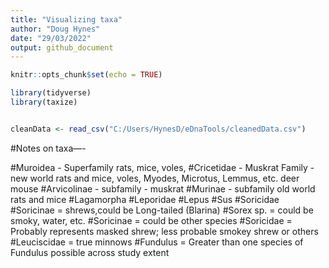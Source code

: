 ```yaml
---
title: "Visualizing taxa"
author: "Doug Hynes"
date: "29/03/2022"
output: github_document
---
```


```r
knitr::opts_chunk$set(echo = TRUE)

library(tidyverse)
library(taxize)


cleanData <- read_csv("C:/Users/HynesD/eDnaTools/cleanedData.csv")


```

#Notes on taxa----

#Muroidea - Superfamily rats, mice, voles, 
#Cricetidae - Muskrat Family - new world rats and mice, voles, Myodes, Microtus, Lemmus, etc. deer mouse
#Arvicolinae - subfamily - muskrat
#Murinae - subfamily old world rats and mice
#Lagamorpha
#Leporidae 
#Lepus
#Sus
#Soricidae
#Soricinae = shrews,could be Long-tailed (Blarina)
#Sorex sp. =  could be smoky, water, etc.
#Soricinae = could be other species
#Soricidae = Probably represents masked shrew; less probable smokey shrew or others
#Leuciscidae = true minnows
#Fundulus = Greater than one species of Fundulus possible across study extent

